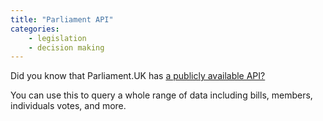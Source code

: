 ```yaml
---
title: "Parliament API"
categories:
    - legislation
    - decision making
---
```


Did you know that Parliament.UK has [a publicly available API?](https://developer.parliament.uk/)

You can use this to query a whole range of data including bills, members, individuals votes, and more.